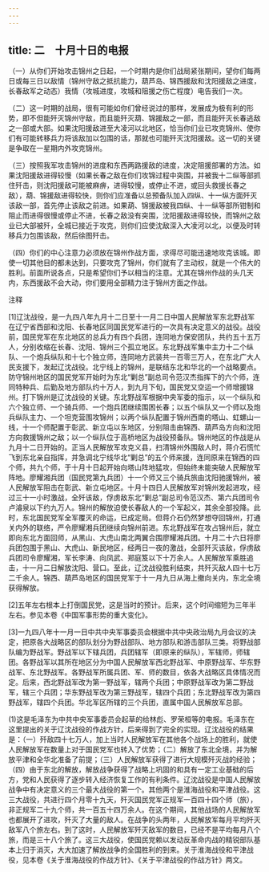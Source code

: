 ```yaml
---
---
---
```

title: 二　十月十日的电报
---




（一）从你们开始攻击锦州之日起，一个时期内是你们战局紧张期间，望你们每两日或每三日以敌情（锦州守敌之抵抗能力，葫芦岛、锦西援敌和沈阳援敌之进度，长春敌军之动态）我情（攻城进度，攻城和阻援之伤亡程度）电告我们一次。

（二）这一时期的战局，很有可能如你们曾经说过的那样，发展成为极有利的形势，即不但能歼灭锦州守敌，而且能歼灭葫、锦援敌之一部，而且能歼灭长春逃敌之一部或大部。如果沈阳援敌进至大凌河以北地区，恰当你们业已攻克锦州、使你们有可能转移兵力将该敌加以包围的话，那就也可能歼灭沈阳援敌。这一切的关键是争取在一星期内外攻克锦州。

（三）按照我军攻击锦州的进度和东西两路援敌的进度，决定阻援部署的方法。如果沈阳援敌进得较慢（如果长春之敌在你们攻锦过程中突围，并被我十二纵等部抓住歼击，则沈阳援敌可能被麻痹，进得较慢，或停止不进，或回头救援长春之敌），葫、锦援敌进得较快，则你们应准备以总预备队加入四纵、十一纵方面歼灭该敌一部，首先停止该敌之前进。如果葫、锦援敌被我四纵、十一纵等部所钳制和阻止而进得很慢或停止不进，长春之敌没有突围，沈阳援敌进得较快，而锦州之敌业已大部被歼，全城已接近于攻克，则你们应使沈敌深入大凌河以北，以便及时转移兵力包围该敌，然后徐图歼击。

（四）你们的中心注意力必须放在锦州作战方面，求得尽可能迅速地攻克该城。即使一切其他目的都未达到，只要攻克了锦州，你们就有了主动权，就是一个伟大的胜利。前面所说各点，只是希望你们予以相当的注意。尤其在锦州作战的头几天内，东西援敌不会大动，你们要用全部精力注于锦州方面之作战。

注释

[1]辽沈战役，是一九四八年九月十二日至十一月二日中国人民解放军东北野战军在辽宁省西部和沈阳、长春地区同国民党军进行的一次具有决定意义的战役。战役前，国民党军在东北地区的总兵力有四个兵团，连同地方保安团队，共约五十五万人，分别收缩在长春、沈阳、锦州三个孤立地区。东北野战军集中主力十二个纵队、一个炮兵纵队和十七个独立师，连同地方武装共一百零三万人，在东北广大人民支援下，发起辽沈战役。北宁线上的锦州，是联结东北和华北的一个战略要点。防守锦州地区的国民党军开始时为东北“剿总”副总司令范汉杰指挥下的六个师，连同特种兵、后勤及地方部队约十万人，到九月下旬，国民党又空运一个师增援锦州。打下锦州是辽沈战役的关键。东北野战军根据中央军委的指示，以一个纵队和六个独立师、一个骑兵师、一个炮兵团继续围困长春；以五个纵队又一个师以及炮兵纵队主力、一个坦克营围攻锦州；以两个纵队配置于锦州西南的塔山、虹螺山一线，十一个师配置于彰武、新立屯以东地区，分别阻击由锦西、葫芦岛方向和沈阳方向救援锦州之敌；以一个纵队位于高桥地区为战役预备队。锦州地区的作战是从九月十二日开始的。正当人民解放军攻克义县，扫清锦州外围敌人时，蒋介石慌忙飞到东北亲自指挥，并急调北宁线华北“剿总”的五个师来援，连同原来在锦西的四个师，共九个师，于十月十日起开始向塔山阵地猛攻，但始终未能突破人民解放军阵地。廖耀湘兵团（国民党第九兵团）十一个师又三个骑兵旅由沈阳驰援锦州，被人民解放军阻击在彰武、新立屯地区。十月十四日人民解放军对锦州发起进攻，经过三十一小时激战，全歼该敌，俘虏敌东北“剿总”副总司令范汉杰、第六兵团司令卢濬泉以下约九万人。锦州的解放迫使长春敌人的一个军起义，其余全部投降。此时，东北国民党军全军覆灭的命运，已成定局。但蒋介石仍然梦想夺回锦州，打通关内外的联络，严令廖耀湘兵团继续向锦州前进。东北野战军在攻占锦州后，就立即向东北方面回师，从黑山、大虎山南北两翼合围廖耀湘兵团。十月二十六日将廖兵团包围于黑山、大虎山、新民地区，经两日一夜的激战，全部歼灭该敌，俘虏敌兵团司令廖耀湘，军长李涛、向凤武、郑庭笈以下十万余人。人民解放军乘胜追击，十一月二日解放沈阳、营口。至此，辽沈战役胜利结束，共歼灭敌人四十七万二千余人。锦西、葫芦岛地区的国民党军于十一月九日从海上撤向关内，东北全境获得解放。



[2]五年左右根本上打倒国民党，这是当时的预计。后来，这个时间缩短为三年半左右。参见本卷《中国军事形势的重大变化》。

[3]一九四八年十一月一日中共中央军事委员会根据中共中央政治局九月会议的决定，把原各大战略区的部队划分为野战部队、地方部队和游击部队三类。将野战部队编为野战军。野战军以下辖兵团，兵团辖军（即原来的纵队），军辖师，师辖团。各野战军以其所在地区分为中国人民解放军西北野战军、中原野战军、华东野战军、东北野战军。各野战军所属兵团、军、师的数目，依各大战略区具体情况而定。后来，西北野战军改为第一野战军，辖两个兵团；中原野战军改为第二野战军，辖三个兵团；华东野战军改为第三野战军，辖四个兵团；东北野战军改为第四野战军，辖四个兵团。华北军区所辖的三个兵团，直属中国人民解放军总部。

(1)这是毛泽东为中共中央军事委员会起草的给林彪、罗荣桓等的电报。毛泽东在这里提出的关于辽沈战役的作战方针，后来得到了完全的实现。辽沈战役的结果是：（一）歼敌四十七万人，加上当时人民解放军在其他各个战场上的胜利，就使人民解放军在数量上对于国民党军也转入了优势；（二）解放了东北全境，并为解放平津和全华北准备了前提；（三）人民解放军获得了进行大规模歼灭战的经验；（四）由于东北的解放，解放战争获得了战略上巩固的和具有一定工业基础的后方，党和人民获得了逐步转入经济恢复工作的有利条件。辽沈战役是中国人民解放战争中有决定意义的三个最大战役的第一个。其他两个是淮海战役和平津战役。这三大战役，共进行四个月零十九天，歼灭国民党军正规军一百四十四个师（旅），非正规军二十九个师，共一百五十四万余人。在这个期间，其他战场的人民解放军也都展开了进攻，歼灭了大量的敌人。在战争的头两年，人民解放军每月平均歼灭敌军八个旅左右。到了这时，人民解放军歼灭敌军的数目，已经不是平均每月八个旅，而是三十八个旅了。这三大战役，使国民党赖以发动反革命内战的精锐部队基本上归于消灭，大大加速了解放战争的全国胜利的到来。关于淮海战役和平津战役，见本卷《关于淮海战役的作战方针》、《关于平津战役的作战方针》两文。